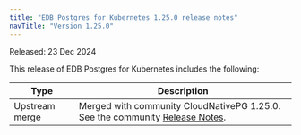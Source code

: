 ```yaml
---
title: "EDB Postgres for Kubernetes 1.25.0 release notes"
navTitle: "Version 1.25.0"
---
```


Released: 23 Dec 2024

This release of EDB Postgres for Kubernetes includes the following:

|      Type      |                                                                                  Description                                                                                   |
| -------------- | ------------------------------------------------------------------------------------------------------------------------------------------------------------------------------ |
| Upstream merge |  Merged with community CloudNativePG 1.25.0. See the community [Release Notes](https://cloudnative-pg.io/documentation/1.25/release_notes/v1.25/).                                    |
